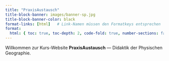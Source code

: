 ```yaml
---
title: "PraxisAustausch"
title-block-banner: images/banner-sp.jpg
title-block-banner-color: black 
format-links: [html]   # Link-Namen müssen den Formatkeys entsprechen
format:
  html: { toc: true, toc-depth: 2, code-fold: true, number-sections: false }
---
```

<style>
  body {
  background-image: url("");
  background-size: cover;
  background-repeat: no-repeat;
}

</style>




Willkommen zur Kurs-Website **PraxisAustausch** — Didaktik der Physischen Geographie.



